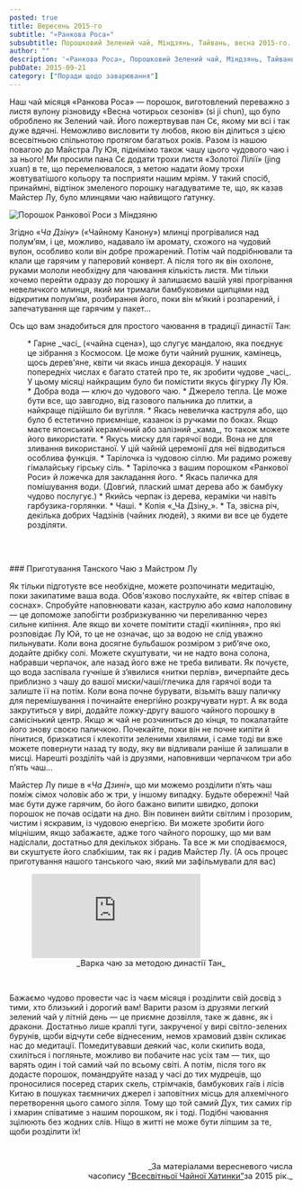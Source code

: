 ```yaml
---
posted: true
title: Вересень 2015-го
subtitle: "«Ранкова Роса»"
subsubtitle: Порошковий Зелений чай, Міндзянь, Тайвань, весна 2015-го.
author: ""
description: '«Ранкова Роса», Порошковий Зелений чай, Міндзянь, Тайвань, весна 2015-го.'
pubDate: 2015-09-21
category: ["Поради щодо заварювання"]
---
```



Наш чай місяця «Ранкова Роса» — порошок, виготовлений переважно з листя вулону різновиду «Весна чотирьох сезонів» (si ji chun), що було оброблено як Зелений чай. Його пожертвував пан Сє, якому ми всі і так дуже вдячні. Неможливо висловити ту любов, якою він ділиться з цією всесвітньою спільнотою протягом багатьох років. Разом із нашою повагою до Майстра Лу Юя, піднімімо також чашу цього чудового чаю і за нього! Ми просили пана Сє додати трохи листя «Золотої Лілії» (jing xuan) в те, що перемелювалося, з метою надати йому трохи жовтуватішого кольору та посприяти нашим мріям. У такий спосіб, принаймні, відтінок змеленого порошку нагадуватиме те, що, як казав Майстер Лу, було млинцями чаю найвищого ґатунку.

<Image src={Image1}  class="float-right" alt="Порошок Ранкової Роси з Міндзяню" />

Згідно «_Ча Дзіну_» («Чайному Канону») млинці прогрівалися над полум’ям, і це, можливо, надавало їм аромату, схожого на чудовий вулон, особливо коли він добре прожарений. Потім чай подрібнювали та клали ще гарячим у паперовий конверт. А після того як він охолоне, руками мололи необхідну для чаювання кількість листя. Ми тільки хочемо перейти одразу до порошку й залишаємо вашій уяві прогрівання невеличкого млинця, який ми тримали бамбуковими щипцями над відкритим полум’ям, розбирання його, поки він м’який і розпарений, і запечатування ще гарячим у пакет…

Ось що вам знадобиться для простого чаювання в традиції династії Тан:

<section style="padding: 0 0 1rem 2rem;">
* Гарне _часі_ («чайна сцена»), що слугує мандалою, яка поєднує це зібрання з Космосом. Це може бути чайний рушник, камінець, щось дерев'яне, квіти чи якась инша декорація. У наших попередніх числах є багато статей про те, як зробити чудове _часі_. У цьому місяці найкращим було би помістити якусь фігурку Лу Юя.
* Добра вода — ключ до чудового чаю.
* Джерело тепла. Це може бути все, що завгодно, від газового пальника до плитки, а найкраще підійшло би вугілля.
* Якась невеличка каструля або, що було б естетично приємніше, казанок із ручками по боках. Якщо маєте японський керамічний або залізний _кама_, то також можете його використати.
* Якусь миску для гарячої води. Вона не для зливання використаної. У цій чайній церемонії для неї відводиться особлива функція.
* Тарілочка із чудовою сіллю. Ми радимо рожеву гімалайську гірську сіль.
* Тарілочка з вашим порошком «Ранкової Роси» й ложечка для закладання його.
* Якась паличка для помішування води. (Довгий, плаский шмат дерева або ж бамбуку чудово послугує.)
* Якийсь черпак із дерева, кераміки чи навіть гарбузика-горлянки.
* Чаші.
* Копія «_Ча Дзіну_».
* Та, звісна річ, декілька добрих Чадзінів (чайних людей), з якими ви все це будете розділяти.
</section>

<p>&nbsp;</p>
### Приготування Танского Чаю з Майстром Лу

Як тільки підготуєте все необхідне, можете розпочинати медитацію, поки закипатиме ваша вода. Обов'язково послухайте, як «вітер співає в соснах». Спробуйте наповнювати казан, каструлю або _кама_ наполовину — це допоможе запобігти розбризкуванню чи переливанню через сильне кипіння. Але якщо ви хочете помітити стадії «кипіння», про які розповідає Лу Юй, то це не означає, що за водою не слід уважно пильнувати. Коли вона досягне бульбашок розміром з риб’яче око, додайте дрібку солі. Можете скуштувати, чи не надто вона солона, набравши черпачок, але назад його вже не треба виливати. Як почуєте, що вода заспівала гучніше й з’явилися «нитки перлів», вичерпайте десь приблизно з чашу до вашої миски/чаші/глечика для гарячої води та залиште її на потім. Коли вона почне бурувати, візьміть вашу паличку для перемішування і починайте енергійно розкручувати нурт. А як вода закрутиться у вирі, додайте ложку-другу вашого чайного порошку в самісінький центр. Якщо ж чай не розчиниться до кінця, то покалатайте його знову своєю паличкою. Почекайте, поки він не почне кипіти й пінитися, бризкатися і клекотіти зеленими хвилями, і саме тоді ви вже можете повернути назад ту воду, яку ви відливали раніше й залишали в мисці. Нарешті розділіть чай із друзями, наповнивши черпачком три або п’ять чаш…

Майстер Лу пише в «_Ча Дзині_», що ми можемо розділити п’ять чаш поміж сімох чоловік або ж три, у іншому випадку. Будьте обережні! Чай має бути дуже гарячим, бо його бажано випити швидко, допоки порошок не почав осідати на дно. Він повинен вийти світлим і прозорим, чистим і яскравим, із чудовою енергією. Ви можете зробити його міцнішим, якщо забажаєте, адже того чайного порошку, що ми вам надіслали, достатньо для декількох зібрань. Та все ж ми сподіваємося, ви скуштуєте його слабкішим, так як і радив Майстер Лу. (А ось процес приготування нашого танського чаю, який ми зафільмували для вас)

<figure>
    <iframe class="align-center" src="https://www.youtube.com/embed/TBmX7iDLfpA?si=UJ2IFPa3nvkruW3i" title="YouTube video player" frameborder="0" allow="accelerometer; autoplay; clipboard-write; encrypted-media; gyroscope; picture-in-picture; web-share" referrerpolicy="strict-origin-when-cross-origin" allowfullscreen></iframe>
    <figcaption style="font-size: 0.9rem; text-align: center;">
            _Варка чаю за методою династії Тан_
    </figcaption>
</figure>

<p>&nbsp;</p>

Бажаємо чудово провести час із чаєм місяця і розділити свій досвід з тими, хто близький і дорогий вам! Варити разом із друзями легкий зелений чай у літній день — це приємне дозвілля, таке ж давнє, як і дракони. Достатньо лише краплі туги, закрученої у вирі світло-зелених бурунів, щоби відчути себе віднесеним, немов храмовий дзвін скликає нас до медитації. Помедитувавши деякий час, коли скипить вода, схиліться і погляньте, можливо ви побачите нас усіх там — тих, що варять один і той самий чай по всьому світі. А потім, після того як додасте порошок, помандруйте назад у часі до тих мудреців, що проносилися посеред старих скель, стрімчаків, бамбукових гаїв і лісів Китаю в пошуках таємничих джерел і заповітних місць для алхемічного перетворення цього самого зілля. Тому що той самий Дух, тих самих гір і хмарин співатиме з нашим порошком, як і тоді. Подібні чаювання зцілюють без жодних слів. Ніщо в житті не може бути ліпшим за те, щоби розділити їх!

<p>&nbsp;</p>
<p align="right" style="font-size: 0.9rem;">_За матеріалами вересневого числа<br />часопису <a title="globalteahut.org" href="http://www.globalteahut.org/" target="blank" rel="noopener">"Всесвітньої Чайної Хатинки"</a>за 2015 рік._</p>